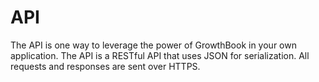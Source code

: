 # API

The API is one way to leverage the power of GrowthBook in your own application. The API is a RESTful API that uses
JSON for serialization. All requests and responses are sent over HTTPS.
